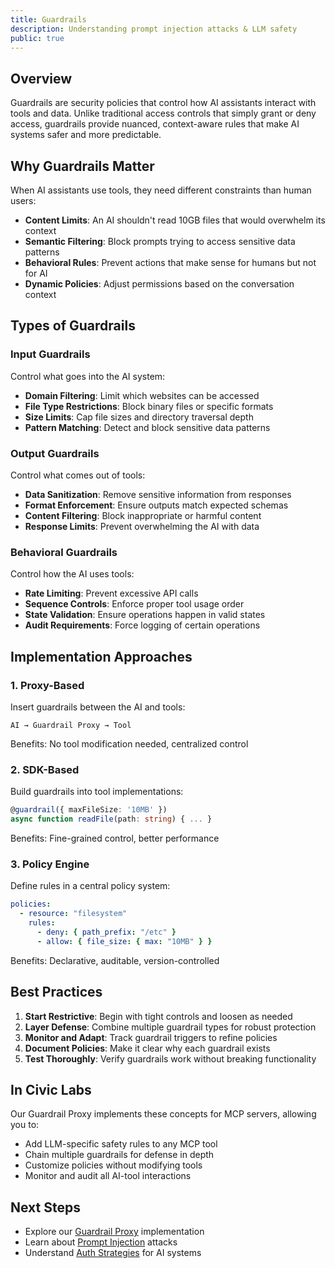 ```yaml
---
title: Guardrails
description: Understanding prompt injection attacks & LLM safety
public: true
---
```


## Overview

Guardrails are security policies that control how AI assistants interact with tools and data. Unlike traditional access controls that simply grant or deny access, guardrails provide nuanced, context-aware rules that make AI systems safer and more predictable.

## Why Guardrails Matter

When AI assistants use tools, they need different constraints than human users:

- **Content Limits**: An AI shouldn't read 10GB files that would overwhelm its context
- **Semantic Filtering**: Block prompts trying to access sensitive data patterns
- **Behavioral Rules**: Prevent actions that make sense for humans but not for AI
- **Dynamic Policies**: Adjust permissions based on the conversation context

## Types of Guardrails

### Input Guardrails
Control what goes into the AI system:
- **Domain Filtering**: Limit which websites can be accessed
- **File Type Restrictions**: Block binary files or specific formats
- **Size Limits**: Cap file sizes and directory traversal depth
- **Pattern Matching**: Detect and block sensitive data patterns

### Output Guardrails
Control what comes out of tools:
- **Data Sanitization**: Remove sensitive information from responses
- **Format Enforcement**: Ensure outputs match expected schemas
- **Content Filtering**: Block inappropriate or harmful content
- **Response Limits**: Prevent overwhelming the AI with data

### Behavioral Guardrails
Control how the AI uses tools:
- **Rate Limiting**: Prevent excessive API calls
- **Sequence Controls**: Enforce proper tool usage order
- **State Validation**: Ensure operations happen in valid states
- **Audit Requirements**: Force logging of certain operations

## Implementation Approaches

### 1. Proxy-Based
Insert guardrails between the AI and tools:
```
AI → Guardrail Proxy → Tool
```
Benefits: No tool modification needed, centralized control

### 2. SDK-Based
Build guardrails into tool implementations:
```typescript
@guardrail({ maxFileSize: '10MB' })
async function readFile(path: string) { ... }
```
Benefits: Fine-grained control, better performance

### 3. Policy Engine
Define rules in a central policy system:
```yaml
policies:
  - resource: "filesystem"
    rules:
      - deny: { path_prefix: "/etc" }
      - allow: { file_size: { max: "10MB" } }
```
Benefits: Declarative, auditable, version-controlled

## Best Practices

1. **Start Restrictive**: Begin with tight controls and loosen as needed
2. **Layer Defense**: Combine multiple guardrail types for robust protection
3. **Monitor and Adapt**: Track guardrail triggers to refine policies
4. **Document Policies**: Make it clear why each guardrail exists
5. **Test Thoroughly**: Verify guardrails work without breaking functionality

## In Civic Labs

Our Guardrail Proxy implements these concepts for MCP servers, allowing you to:
- Add LLM-specific safety rules to any MCP tool
- Chain multiple guardrails for defense in depth
- Customize policies without modifying tools
- Monitor and audit all AI-tool interactions

## Next Steps

- Explore our [Guardrail Proxy](/labs/projects/guardrail-proxy) implementation
- Learn about [Prompt Injection](/labs/concepts/prompt-injection) attacks
- Understand [Auth Strategies](/labs/concepts/auth-strategies) for AI systems